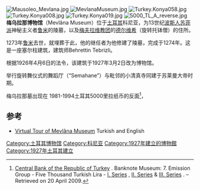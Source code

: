 [[File:Mausoleo_Mevlana.jpg|thumb]]
[[File:MevlanaMuseum.jpg|thumb]]
[[File:Turkey.Konya058.jpg|thumb]]
[[File:Turkey.Konya008.jpg|thumb]]
[[File:Turkey.Konya019.jpg|thumb]]
[[File:5000_TL_A_reverse.jpg|thumb]]
'''梅乌拉那博物馆'''（Mevlâna Museum）位于[[土耳其|土耳其]]科尼亚，为13世纪[[波斯人|波斯人]][[苏菲派|苏菲派]]神秘主义者[[鲁米|鲁米]]的陵墓，以及[[梅夫拉维教团|梅夫拉维教团]]的[[德尔维希|德尔维希]]（旋转托钵僧）的住所。

1273年[[鲁米|鲁米]]去世，就埋葬于此，他的继任者为他修建了陵墓，完成于1274年。这是一座塞尔柱建筑，建筑师Behrettin Tebrizli。

根据1926年4月6日的法令，该建筑于1927年3月2日改为博物馆。

举行旋转舞仪式的舞蹈厅（“Semahane”）与毗邻的小清真寺同建于苏莱曼大帝时期。

梅乌拉那墓出现在 1981-1994土耳其5000里拉纸币的反面<ref>[http://www.tcmb.gov.tr/yeni/eng/ Central Bank of the Republic of Turkey]  {{webarchive|url=https://www.webcitation.org/5hFIaQq0J?url=http://www.tcmb.gov.tr/yeni/eng/ |date=2009-06-03 }}. Banknote Museum: 7. Emission Group - Five Thousand Turkish Lira - [http://www.tcmb.gov.tr/yeni/banknote/E7/274.htm I. Series]  {{webarchive|url=https://web.archive.org/web/20100302151913/http://www.tcmb.gov.tr/yeni/banknote/E7/274.htm |date=2010-03-02 }}, [http://www.tcmb.gov.tr/yeni/banknote/E7/276.htm II. Series]  {{webarchive|url=https://web.archive.org/web/20100302152017/http://www.tcmb.gov.tr/yeni/banknote/E7/276.htm |date=2010-03-02 }} & [http://www.tcmb.gov.tr/yeni/banknote/E7/278.htm III. Series]  {{webarchive|url=https://www.webcitation.org/5hFIaQq0J?url=http://www.tcmb.gov.tr/yeni/eng/ |date=2009-06-03 }}. – Retrieved on 20 April 2009.</ref>，

==参考==
{{Reflist}}
*[http://www.360tr.com/mevlana Virtual Tour of Mevlâna Museum] {{Wayback|url=http://www.360tr.com/mevlana |date=20170406215301 }} Turkish and English
{{coord|37|52|14|N|32|30|17|E|region:TR_type:landmark_source:kolossus-ruwiki|display=title}}
[[Category:土耳其博物馆|Category:土耳其博物馆]]
[[Category:科尼亚|Category:科尼亚]]
[[Category:1927年建立的博物館|Category:1927年建立的博物館]]
[[Category:1927年土耳其建立|Category:1927年土耳其建立]]